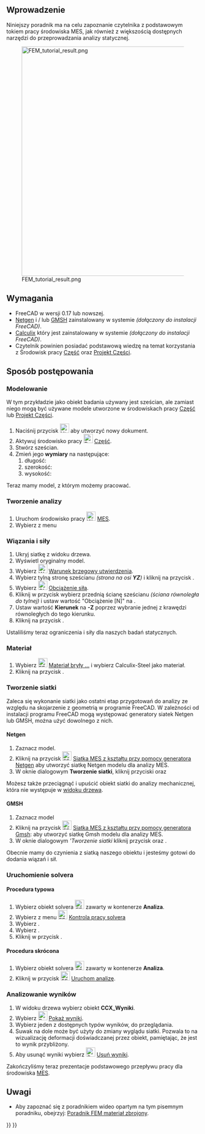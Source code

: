 <languages/>

{{TutorialInfo/pl
|Topic= Analiza elementów skończonych
|Level= początkujący
|Time= 10 minut + czas Solvera
|Author=[http://freecadweb.org/wiki/index.php?title=User:Drei Drei]
|FCVersion=0.17 lub nowszy
}}

<span id="Introduction"></span>
==Wprowadzenie==

Niniejszy poradnik ma na celu zapoznanie czytelnika z podstawowym tokiem pracy środowiska MES, jak również z większością dostępnych narzędzi do przeprowadzania analizy statycznej.

[[Image:FEM_tutorial_result.png|600px]]

<span id="Requirements"></span>
==Wymagania==

* FreeCAD w wersji 0.17 lub nowszej.
* [http://sourceforge.net/projects/netgen-mesher/ Netgen] i / lub [http://geuz.org/gmsh/ GMSH] zainstalowany w systemie ''(dołączony do instalacji FreeCAD)''.
* [http://www.calculix.de/ Calculix] który jest zainstalowany w systemie ''(dołączony do instalacji FreeCAD)''.
* Czytelnik powinien posiadać podstawową wiedzę na temat korzystania z Środowisk pracy [[Part_Workbench/pl|Część]] oraz [[PartDesign_Workbench/pl|Projekt Części]].

<span id="Procedure"></span>
==Sposób postępowania==

<span id="Modeling"></span>
===Modelowanie===

W tym przykładzie jako obiekt badania używany jest sześcian, ale zamiast niego mogą być używane modele utworzone w środowiskach pracy [[Part_Workbench/pl|Część]] lub [[PartDesign_Workbench/pl|Projekt Części]].

# Naciśnij przycisk [[Image:Std_New.svg|24px|link=Std_New/pl|Utwórz nowy pusty dokument]] aby utworzyć nowy dokument.
# Aktywuj środowisko pracy [[Image:Workbench_Part.svg|24px|link=Part_Workbench/pl|Projekt Części]] [[Part_Workbench/pl|Część]].
# Stwórz sześcian.
# Zmień jego '''wymiary''' na następujące:
## długość: {{Value|8.00mm}}
## szerokość: {{Value|1.00mm}}
## wysokość: {{Value|1.00mm}}

Teraz mamy model, z którym możemy pracować.

<span id="Creating_the_Analysis"></span>
===Tworzenie analizy===

#Uruchom środowisko pracy [[Image:Workbench_FEM.svg|24px|link=FEM_Workbench/pl]] [[FEM_Workbench/pl|MES]].
# Wybierz z menu {{MenuCommand|Model → [[Image:FEM_Analysis.svg|16px]] Kontener analizy‏‎}}

<span id="Constraints_and_Forces"></span>
===Wiązania i siły===

# Ukryj siatkę z widoku drzewa.
# Wyświetl oryginalny model.
# Wybierz [[Image:FEM_ConstraintFixed.svg|24px|link=FEM_ConstraintFixed/pl|Warunek brzegowy utwierdzenia]] [[FEM_ConstraintFixed/pl|Warunek brzegowy utwierdzenia]].
# Wybierz tylną stronę sześcianu ''(strona na osi '''YZ''')'' i kliknij na przycisk {{Button|OK}}.
# Wybierz [[Image:FEM_ConstraintForce.svg|24px|link=FEM_ConstraintForce/pl|Obciążenie siłą]] [[FEM_ConstraintForce/pl|Obciążenie siłą]].
# Kliknij w przycisk {{Button|Dodaj}} wybierz przednią ścianę sześcianu ''(ściana równoległa do tylnej)'' i ustaw wartość "Obciążenie [N]" na {{Value|9000000.00}}.
# Ustaw wartość '''Kierunek''' na '''-Z''' poprzez wybranie jednej z krawędzi równoległych do tego kierunku.
# Kliknij na przycisk {{Button|OK}}.

Ustaliliśmy teraz ograniczenia i siły dla naszych badań statycznych.

<span id="Material"></span>
===Materiał===

# Wybierz [[Image:FEM_MaterialSolid.svg|24px]] [[FEM_MaterialSolid/pl|Materiał bryły ...]] i wybierz Calculix-Steel jako materiał.
# Kliknij na przycisk {{Button|OK}}.

<span id="Meshing"></span>
===Tworzenie siatki===

Zaleca się wykonanie siatki jako ostatni etap przygotowań do analizy ze względu na skojarzenie z geometrią w programie FreeCAD.
W zależności od instalacji programu FreeCAD mogą występować generatory siatek Netgen lub GMSH, można użyć dowolnego z nich.

<span id="Netgen"></span>
====Netgen====

# Zaznacz model.
# Kliknij na przycisk [[Image:FEM_MeshNetgenFromShape.svg|24px]] [[FEM_MeshNetgenFromShape/pl|Siatka MES z kształtu przy pomocy generatora Netgen]] aby utworzyć siatkę Netgen modelu dla analizy MES.
# W oknie dialogowym '''Tworzenie siatki''', kliknij przyciski {{Button|Zastosuj}} oraz {{Button|OK}}

Możesz także przeciągnąć i upuścić obiekt siatki do analizy mechanicznej, która nie występuje w [[Tree_view/pl|widoku drzewa]].

<span id="GMSH"></span>
====GMSH====

# Zaznacz model
# Kliknij na przycisk [[Image:FEM_MeshGmshFromShape.svg|24px]] [[FEM_MeshGmshFromShape/pl|Siatka MES z kształtu przy pomocy generatora Gmsh]]:  aby utworzyć siatkę Gmsh modelu dla analizy MES.
# W oknie dialogowym '''Tworzenie siatki'' kliknij przycisk {{Button|Apply}} oraz {{Button|OK}}.

Obecnie mamy do czynienia z siatką naszego obiektu i jesteśmy gotowi do dodania wiązań i sił.

<span id="Running_the_Solver"></span>
===Uruchomienie solvera===

<span id="Standard_Procedure"></span>
====Procedura typowa====

# Wybierz obiekt solvera [[Image:FEM_SolverCalculixCxxtools.svg|24px]] zawarty w kontenerze '''Analiza'''.
# Wybierz z menu [[Image:FEM_SolverControl.svg|24px]] [[FEM_SolverControl/pl|Kontrola pracy solvera]] 
# Wybierz {{Button|Zapisz plik wejściowy .inp}}.
# Wybierz {{Button|Uruchom Calculix}}.
# Kliknij w przycisk {{Button|OK}}.

<span id="Quick_Procedure"></span>
====Procedura skrócona====

# Wybierz obiekt solvera [[Image:FEM_SolverCalculixCxxtools.svg|24px]] zawarty w kontenerze '''Analiza'''.
# Kliknij w przycisk [[Image:FEM_SolverRun.svg|24px]] [[FEM_SolverRun/pl|Uruchom analizę]].

<span id="Analyzing_Results"></span>
===Analizowanie wyników===

# W widoku drzewa wybierz obiekt '''CCX_Wyniki'''.
# Wybierz [[Image:FEM_ResultShow.svg|24px|link=FEM_ResultShow/pl|Pokaż wyniki]] [[FEM_ResultShow/pl|Pokaż wyniki]].
# Wybierz jeden z dostępnych typów wyników, do przeglądania.
# Suwak na dole może być użyty do zmiany wyglądu siatki. Pozwala to na wizualizację deformacji doświadczanej przez obiekt, pamiętając, że jest to wynik przybliżony.
# Aby usunąć wyniki wybierz [[Image:FEM_ResultsPurge.svg|24px|link=FEM_ResultsPurge/pl|Oczyszczanie z wyników]] [[FEM_ResultsPurge/pl|Usuń wyniki]].

{{Note|Porównanie wyników do poprzedniej wersji pliku przykładowego|Jeśli wybierzesz typ wyniku '''Przemieszczenie Z'', zobaczysz, że uzyskana wartość jest prawie identyczna jak w przykładzie testowym dostarczonym przez FreeCAD. Różnice mogą pojawić się na skutek zastosowania odmiennej jakości siatki i liczby posiadanych przez nią węzłów.}}

Zakończyliśmy teraz prezentacje podstawowego przepływu pracy dla środowiska [[FEM_Workbench/pl|MES]].

<span id="Notes"></span>
==Uwagi==

* Aby zapoznać się z poradnikiem wideo opartym na tym pisemnym poradniku, obejrzyj: [https://www.youtube.com/watch?v=SZTIqhfCSVc Poradnik FEM materiał zbrojony].


{{FEM Tools navi{{#translation:}}}}
{{Userdocnavi{{#translation:}}}}
